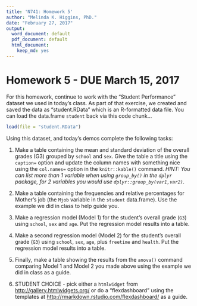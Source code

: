 ```yaml
---
title: 'N741: Homework 5'
author: "Melinda K. Higgins, PhD."
date: "February 27, 2017"
output:
  word_document: default
  pdf_document: default
  html_document:
    keep_md: yes
---
```


# Homework 5 - DUE March 15, 2017

For this homework, continue to work with the "Student Performance" dataset we used in today's class. As part of that exercise, we created and saved the data as "student.RData" which is an R-formatted data file. You can load the data.frame `student` back via this code chunk...

```r
load(file = "student.RData")
```

Using this dataset, and today's demos complete the following tasks:

1. Make a table containing the mean and standard deviation of the overall grades (G3) grouped by `school` and `sex`. Give the table a title using the `caption=` option and update the column names with something nice using the `col.names=` option in the `knitr::kable()` command. *HINT: You can list more than 1 variable when using `group_by()` in the `dplyr` package, for 2 variables you would use `dplyr::group_by(var1,var2)`.*

2. Make a table containing the frequencies and relative percentages for Mother's job (the `Mjob` variable in the `student` data.frame). Use the example we did in class to help guide you.

3. Make a regression model (Model 1) for the student's overall grade (`G3`) using `school`, `sex` and `age`. Put the regression model results into a table.

4. Make a second regression model (Model 2) for the student's overall grade (`G3`) using `school`, `sex`, `age`, plus `freetime` and `health`. Put the regression model results into a table.

5. Finally, make a table showing the results from the `anova()` command comparing Model 1 and Model 2 you made above using the example we did in class as a guide. 

6. STUDENT CHOICE - pick either a `htmlwidget` from [http://gallery.htmlwidgets.org/](http://gallery.htmlwidgets.org/) or do a "flexdashboard" using the templates at [http://rmarkdown.rstudio.com/flexdashboard/](http://rmarkdown.rstudio.com/flexdashboard/) as a guide.

